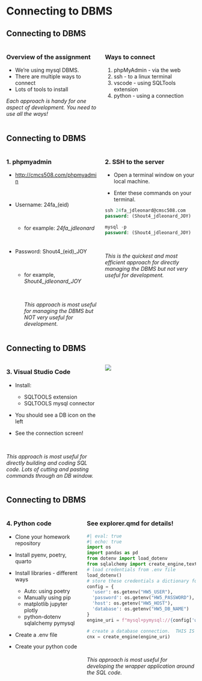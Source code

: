 
# Connecting to DBMS

## Connecting to DBMS

:::: {.columns}
::: {.column width=50%}
###  Overview of the assignment

* We're using mysql DBMS.
* There are multiple ways to connect
* Lots of tools to install

*Each approach is handy for one aspect of development. You need to use all the ways!*

:::
::: {.column width=50%}
### Ways to connect

1. phpMyAdmin - via the web
1. ssh - to a linux terminal
1. vscode - using SQLTools extension
1. python - using a connection

:::
::::

## Connecting to DBMS

:::: {.columns}
::: {.column width=50%}
###  1. phpmyadmin

* <http://cmcs508.com/phpmyadmin>
<p>&nbsp;</p>
* Username:  24fa_(eid)
<p>&nbsp;</p>
    - for example: *24fa_jdleonard*
<p>&nbsp;</p>
* Password: Shout4_(eid)_JOY
<p>&nbsp;</p>
    - for example, *Shout4_jdleonard_JOY*
<p>&nbsp;</p>
*This approach is most useful for managing the DBMS but NOT very useful for development.*

:::
::: {.column width=50%}
### 2. SSH to the server

* Open a terminal window on your local machine.

* Enter these commands on your terminal.

```sql
ssh 24fa_jdleonard@cmsc508.com
password: (Shout4_jdleonard_JOY)

mysql -p
password: (Shout4_jdleonard_JOY)
```

<p>&nbsp;</p>
*This is the quickest and most efficient approach for directly managing the DBMS but not very useful for development.*

:::
::::

## Connecting to DBMS

:::: {.columns}
::: {.column width=50%}
###  3. Visual Studio Code

* Install:

    * SQLTOOLS extension
    * SQLTOOLS mysql connector

* You should see a DB icon on the left

* See the connection screen!

<p>&nbsp;</p>
*This approach is most useful for directly building and coding SQL code.  Lots of cutting and pasting commands through an DB window.*

:::
::: {.column width=50%}


![](assets/L13-vscode-db-connect.png)

:::
::::

## Connecting to DBMS

:::: {.columns}
::: {.column width=40%}
### 4. Python code

* Clone your homework repository

* Install pyenv, poetry, quarto

* Install libraries - different ways

    * Auto: using poetry
    * Manually using pip
    * matplotlib jupyter plotly
    * python-dotenv sqlalchemy pymysql

* Create a .env file

* Create your python code

:::
::: {.column width=60%}
### See explorer.qmd for details!

```python
#| eval: true
#| echo: true
import os
import pandas as pd
from dotenv import load_dotenv
from sqlalchemy import create_engine,text
# load credentials from .env file
load_dotenv()
# store these credentials a dictionary for later reference
config = {
  'user': os.getenv("HW5_USER"),
  'password': os.getenv("HW5_PASSWORD"),
  'host': os.getenv("HW5_HOST"),
  'database': os.getenv("HW5_DB_NAME")
}
engine_uri = f"mysql+pymysql://{config['user']}:{config['password']}@{config['host']}/{config['database']}"

# create a database connection.  THIS IS THE ACTUAL CONNECTION!
cnx = create_engine(engine_uri)
```
<p>&nbsp;</p>
*This approach is most useful for developing the wrapper application around the SQL code.*

:::
::::

